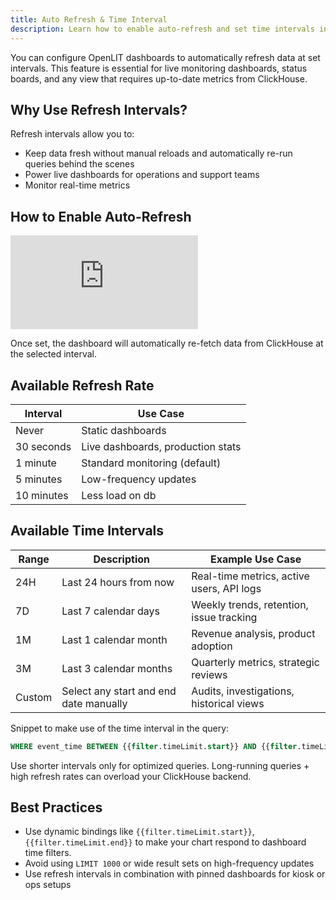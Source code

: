 ```yaml
---
title: Auto Refresh & Time Interval
description: Learn how to enable auto-refresh and set time intervals in OpenLIT dashboards to keep your data live and updated in real time.
---
```


You can configure OpenLIT dashboards to automatically refresh data at set intervals. This feature is essential for live monitoring dashboards, status boards, and any view that requires up-to-date metrics from ClickHouse.

## Why Use Refresh Intervals?

Refresh intervals allow you to:
- Keep data fresh without manual reloads and automatically re-run queries behind the scenes  
- Power live dashboards for operations and support teams  
- Monitor real-time metrics

## How to Enable Auto-Refresh

<iframe className="w-full aspect-video" src="https://www.youtube.com/embed/YCplfvm6_W0?list=PLgErWFh-dyiGp9yUDnnx67wHEeNqzzMXZ" title="How to Auto Refresh &amp; Select Time Interval in OpenLIT – Real-Time Dashboards with ClickHouse" frameborder="0" allow="accelerometer; autoplay; clipboard-write; encrypted-media; gyroscope; picture-in-picture; web-share" referrerpolicy="strict-origin-when-cross-origin" allowfullscreen></iframe>

Once set, the dashboard will automatically re-fetch data from ClickHouse at the selected interval.

## Available Refresh Rate

| Interval   | Use Case                          |
|------------|-----------------------------------|
| Never      | Static dashboards 					    	 |
| 30 seconds | Live dashboards, production stats |
| 1 minute   | Standard monitoring   (default)   |
| 5 minutes  | Low-frequency updates             |
| 10 minutes | Less load on db			             |


## Available Time Intervals

| Range  | Description                            | Example Use Case                          |
| ------ | -------------------------------------- | ----------------------------------------- |
| 24H    | Last 24 hours from now                 | Real-time metrics, active users, API logs |
| 7D     | Last 7 calendar days                   | Weekly trends, retention, issue tracking  |
| 1M     | Last 1 calendar month                  | Revenue analysis, product adoption        |
| 3M     | Last 3 calendar months                 | Quarterly metrics, strategic reviews      |
| Custom | Select any start and end date manually | Audits, investigations, historical views  |


Snippet to make use of the time interval in the query:

```sql
WHERE event_time BETWEEN {{filter.timeLimit.start}} AND {{filter.timeLimit.end}}
```

<Tip>
Use shorter intervals only for optimized queries. Long-running queries + high refresh rates can overload your ClickHouse backend.
</Tip>

## Best Practices

- Use dynamic bindings like `{{filter.timeLimit.start}}`, `{{filter.timeLimit.end}}` to make your chart respond to dashboard time filters. 
- Avoid using `LIMIT 1000` or wide result sets on high-frequency updates  
- Use refresh intervals in combination with pinned dashboards for kiosk or ops setups  